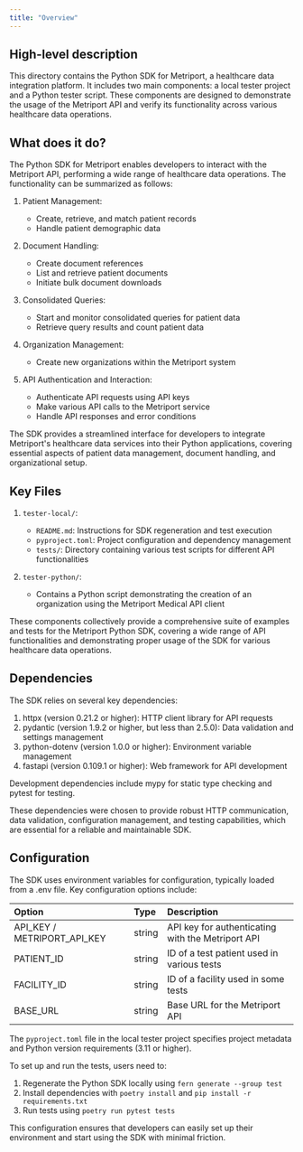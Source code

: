 ```yaml
---
title: "Overview"
---
```


## High-level description
This directory contains the Python SDK for Metriport, a healthcare data integration platform. It includes two main components: a local tester project and a Python tester script. These components are designed to demonstrate the usage of the Metriport API and verify its functionality across various healthcare data operations.

## What does it do?
The Python SDK for Metriport enables developers to interact with the Metriport API, performing a wide range of healthcare data operations. The functionality can be summarized as follows:

1. Patient Management:
   - Create, retrieve, and match patient records
   - Handle patient demographic data

2. Document Handling:
   - Create document references
   - List and retrieve patient documents
   - Initiate bulk document downloads

3. Consolidated Queries:
   - Start and monitor consolidated queries for patient data
   - Retrieve query results and count patient data

4. Organization Management:
   - Create new organizations within the Metriport system

5. API Authentication and Interaction:
   - Authenticate API requests using API keys
   - Make various API calls to the Metriport service
   - Handle API responses and error conditions

The SDK provides a streamlined interface for developers to integrate Metriport's healthcare data services into their Python applications, covering essential aspects of patient data management, document handling, and organizational setup.

## Key Files
1. `tester-local/`:
   - `README.md`: Instructions for SDK regeneration and test execution
   - `pyproject.toml`: Project configuration and dependency management
   - `tests/`: Directory containing various test scripts for different API functionalities

2. `tester-python/`:
   - Contains a Python script demonstrating the creation of an organization using the Metriport Medical API client

These components collectively provide a comprehensive suite of examples and tests for the Metriport Python SDK, covering a wide range of API functionalities and demonstrating proper usage of the SDK for various healthcare data operations.

## Dependencies
The SDK relies on several key dependencies:

1. httpx (version 0.21.2 or higher): HTTP client library for API requests
2. pydantic (version 1.9.2 or higher, but less than 2.5.0): Data validation and settings management
3. python-dotenv (version 1.0.0 or higher): Environment variable management
4. fastapi (version 0.109.1 or higher): Web framework for API development

Development dependencies include mypy for static type checking and pytest for testing.

These dependencies were chosen to provide robust HTTP communication, data validation, configuration management, and testing capabilities, which are essential for a reliable and maintainable SDK.

## Configuration
The SDK uses environment variables for configuration, typically loaded from a .env file. Key configuration options include:

| Option | Type | Description |
|:-------|:-----|:------------|
| API_KEY / METRIPORT_API_KEY | string | API key for authenticating with the Metriport API |
| PATIENT_ID | string | ID of a test patient used in various tests |
| FACILITY_ID | string | ID of a facility used in some tests |
| BASE_URL | string | Base URL for the Metriport API |

The `pyproject.toml` file in the local tester project specifies project metadata and Python version requirements (3.11 or higher).

To set up and run the tests, users need to:
1. Regenerate the Python SDK locally using `fern generate --group test`
2. Install dependencies with `poetry install` and `pip install -r requirements.txt`
3. Run tests using `poetry run pytest tests`

This configuration ensures that developers can easily set up their environment and start using the SDK with minimal friction.